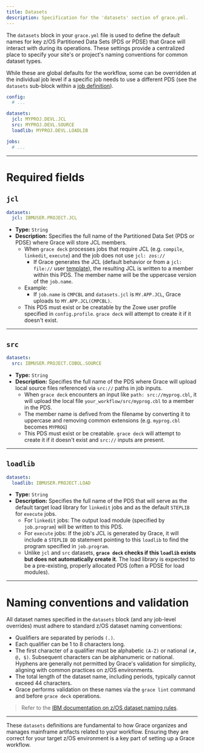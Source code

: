 ```yaml
---
title: Datasets
description: Specification for the 'datasets' section of grace.yml.
---
```


The `datasets` block in your `grace.yml` file is used to define the default names for key z/OS Partitioned Data Sets (PDS or PDSE) that Grace will interact with during its operations. These settings provide a centralized place to specify your site's or project's naming conventions for common dataset types.

While these are global defaults for the workflow, some can be overridden at the individual job level if a specific job needs to use a different PDS (see the `datasets` sub-block within a [job definition](/docs/yaml-spec/jobs)).

```yaml
config:
  # ...

datasets:
  jcl: MYPROJ.DEVL.JCL
  src: MYPROJ.DEVL.SOURCE
  loadlib: MYPROJ.DEVL.LOADLIB

jobs:
  # ...
```

---

# Required fields

## `jcl`

```yaml
datasets:
  jcl: IBMUSER.PROJECT.JCL
```

- **Type:** `String`
- **Description:** Specifies the full name of the Partitioned Data Set (PDS or PDSE) where Grace will store JCL members.
  - When `grace deck` processes jobs that require JCL (e.g. `compile`, `linkedit`, `execute`) and the job does not use `jcl: zos://`
    - If Grace generates the JCL (default behavior or from a `jcl: file://` user [template](/docs/jcl-templates)), the resulting JCL is written to a member within this PDS. The member name will be the uppercase version of the `job.name`.
  - Example:
    - If `job.name` is `CMPCBL` and `datasets.jcl` is `MY.APP.JCL`, Grace uploads to `MY.APP.JCL(CMPCBL)`.
  - This PDS must exist or be creatable by the Zowe user profile specified in `config.profile`. `grace deck` will attempt to create it if it doesn't exist.

---

## `src`

```yaml
datasets:
  src: IBMUSER.PROJECT.COBOL.SOURCE
```

- **Type:** `String`
- **Description:** Specifies the full name of the PDS where Grace will upload local source files referenced via `src://` paths in job inputs.
  - When `grace deck` encounters an input like `path: src://myprog.cbl`, it will upload the local file `your_workflow/src/myprog.cbl` to a member in the PDS.
  - The member name is defived from the filename by converting it to uppercase and removing common extensions (e.g. `myprog.cbl` becomes `MYPROG`)
  - This PDS must exist or be creatable. `grace deck` will attempt to create it if it doesn't exist and `src://` inputs are present.

---

## `loadlib`

```yaml
datasets:
  loadlib: IBMUSER.PROJECT.LOAD
```

- **Type:** `String`
- **Description:** Specifies the full name of the PDS that will serve as the default target load library for `linkedit` jobs and as the default `STEPLIB` for `execute` jobs.
  - For `linkedit` jobs: The output load module (specified by `job.program`) will be written to this PDS.
  - For `execute` jobs: If the job's JCL is generated by Grace, it will include a `STEPLIB DD` statement pointing to this `loadlib` to find the program specified in `job.program`.
  - Unlike `jcl` and `src` datasets, **`grace deck` checks if this `loadlib` exists but does not automatically create it**. The load library is expected to be a pre-existing, properly allocated PDS (often a PDSE for load modules).

---

# Naming conventions and validation

All dataset names specified in the `datasets` block (and any job-level overrides) must adhere to standard z/OS dataset naming conventions:

- Qualifiers are separated by periods `(.)`.
- Each qualifier can be 1 to 8 characters long.
- The first character of a qualifier must be alphabetic `(A-Z)` or national `(#, @, $)`. Subsequent characters can be alphanumeric or national. Hyphens are generally not permitted by Grace's validation for simplicity, aligning with common practices on z/OS environments.
- The total length of the dataset name, including periods, typically cannot exceed 44 characters.
- Grace performs validation on these names via the `grace lint` command and before `grace deck` operations.

> Refer to the [IBM documentation on z/OS dataset naming rules](https://www.ibm.com/docs/en/engineering-lifecycle-management-suite/workflow-management/7.1.0?topic=definitions-zos-data-set-naming-rules).

---

These `datasets` definitions are fundamental to how Grace organizes and manages mainframe artifacts related to your workflow. Ensuring they are correct for your target z/OS environment is a key part of setting up a Grace workflow.
